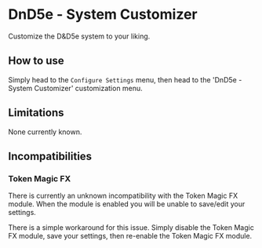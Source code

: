 
# DnD5e - System Customizer

<ModuleInfo/>

Customize the D&D5e system to your liking.

## How to use

Simply head to the `Configure Settings` menu, then head to the 'DnD5e - System Customizer' customization menu.

## Limitations

None currently known.

## Incompatibilities

### Token Magic FX

There is currently an unknown incompatibility with the Token Magic FX module. When the module is enabled you will be unable to save/edit your settings.

There is a simple workaround for this issue. Simply disable the Token Magic FX module, save your settings, then re-enable the Token Magic FX module.